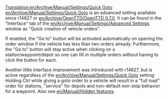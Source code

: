 [[Translation:en/Archive/Manual/Settings/Quick Goto]]
{{fr/Traduction|en/Archive/Manual/Settings/Quick Goto|0}}
[[en/Archive/Manual/Settings/Quick Goto]] is an advanced setting available since r14827 or [[en/Archive/OpenTTD/OpenTTD 0.7.0]].
It can be found in the "Interface" tab of the [[en/Archive/Manual/Settings/Advanced Settings]] window as "Quick creation of vehicle orders".

If enabled, the "Go to" button will be activated automatically on opening the order window if the vehicle has less than two orders already. Furthermore, the "Go to" button will stay active when clicking on a station/waypoint/depot so one can fill in multiple orders without having to click the button for each.


Another little interface improvement was introduced with r14827, but is active regardless of the [[en/Archive/Manual/Settings/Quick Goto]] setting: Holding Ctrl while giving a goto order to a vehicle will result in a "full load" order for stations, "service" for depots and non-default non-stop behavior for a waypoint. Also see [[en/Manual/Hidden features]].